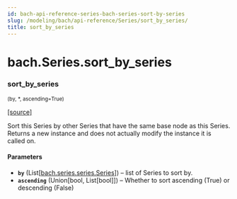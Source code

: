 ```yaml
---
id: bach-api-reference-series-bach-series-sort-by-series
slug: /modeling/bach/api-reference/Series/sort_by_series/
title: sort_by_series
---
```


# bach.Series.sort_by_series

<div className="method">

### <span className="name">sort_by_series</span>

<small className="parameter-list">(<span className="parameter" id="by">by</span>, <span className="parameter" id="*">\*</span>, <span className="parameter" id="ascending">ascending=True</span>)</small>


&#8203;<span className="view-source">[[source]](https://github.com/objectiv/objectiv-analytics/blob/main/bach/bach/series/series.py)</span>

<div className="content">

Sort this Series by other Series that have the same base node as this Series.
Returns a new instance and does not actually modify the instance it is called on.


#### Parameters

* **`by`** (List[[bach.series.series.Series](/modeling/bach/api-reference/Series/bach.Series.mdx)]) – list of Series to sort by.
* **`ascending`** (Union[bool, List[bool]]) – Whether to sort ascending (True) or descending (False)



</div>


</div>
